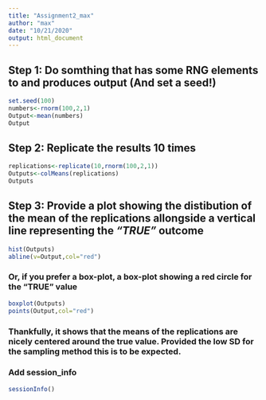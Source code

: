 ```yaml
---
title: "Assignment2_max"
author: "max"
date: "10/21/2020"
output: html_document
---
```

## Step 1: Do somthing that has some RNG elements to  and produces output (And set a seed!)

```r
set.seed(100)
numbers<-rnorm(100,2,1)
Output<-mean(numbers)
Output
```



## Step 2: Replicate the results 10 times
```r
replications<-replicate(10,rnorm(100,2,1))
Outputs<-colMeans(replications)
Outputs
``` 

## Step 3: Provide a plot showing the distibution of the mean of the replications allongside a vertical line representing the *"TRUE"* outcome


```r
hist(Outputs)
abline(v=Output,col="red")
```




### Or, if you prefer a box-plot, a box-plot showing a red circle for the **"TRUE"** value
```r
boxplot(Outputs)
points(Output,col="red")
```


### Thankfully, it shows that the means of the replications are nicely centered around the true value. Provided the low SD for the sampling method this is to be expected.  

### Add session_info
```r
sessionInfo()
```
